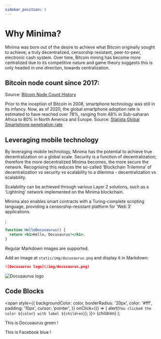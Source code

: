 ```yaml
---
sidebar_position: 3
---
```


# Why Minima?

Minima was born out of the desire to achieve what Bitcoin originally sought to achieve; a truly decentralized, censorship resistant, peer-to-peer, electronic cash system. Over time, Bitcoin mining has become more centralized due to its competitive nature and game theory suggests this is only headed in one direction, towards centralization. 

## Bitcoin node count since 2017:

Source: [Bitcoin Node Count History](https://luke.dashjr.org/programs/bitcoin/files/charts/historical.html) 

Prior to the inception of Bitcoin in 2008, smartphone technology was still in its infancy. Now, as of 2020, the global smartphone adoption rate is estimated to have reached over 78%, ranging from 48% in Sub-saharan Africa to 80% in North America and Europe. 
Source: [Statista Global Smartphone penetration rate](https://www.statista.com/statistics/203734/global-smartphone-penetration-per-capita-since-2005/) 


## Leveraging mobile technology
By leveraging mobile technology, Minima has the potential to achieve true decentralization on a global scale. Security is a function of decentralization; therefore the more decentralized Minima becomes, the more secure the network. 
Recognising this reduces the so-called ‘Blockchain Trilemma’ of decentralization vs security vs scalability to a dilemma - decentralization  vs scalability.

Scalability can be achieved through various Layer 2 solutions, such as a ‘Lightning’ network implemented on the Minima blockchain. 

Minima also enables smart contracts with a Turing-complete scripting language, providing a censorship-resistant platform for ‘Web 3’ applications.


<DocusaurusSvg />;

```jsx title="src/components/HelloDocusaurus.js"
function HelloDocusaurus() {
  return <h1>Hello, Docusaurus!</h1>;
}
```

Regular Markdown images are supported.

Add an image at `static/img/docusaurus.png` and display it in Markdown:

```md
![Docusaurus logo](/img/docusaurus.png)
```

![Docusaurus logo](/img/docusaurus.png)

## Code Blocks

  <span
    style={{
      backgroundColor: color,
      borderRadius: '20px',
      color: '#fff',
      padding: '10px',
      cursor: 'pointer',
    }}
    onClick={() => {
      alert(`You clicked the color ${color} with label ${children}`);
    }}>
    {children}
  </span>
);

This is <Highlight color="#25c2a0">Docusaurus green</Highlight> !

This is <Highlight color="#1877F2">Facebook blue</Highlight> !



